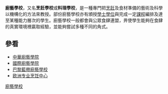 '''廚藝學校'''，又名'''烹飪學校'''或'''料理學校'''，是一種專門把[[烹飪|烹飪]]及食材準備的藝術及科學以機構化的方法來教授。部份廚藝學校亦有頒授[[學士學位|學士學位]]與完成一定[[課程|課程]]編排及達至某種能力層次的學生。廚藝學校一般都會與公眾食肆連盟，畀使學生能夠在食肆的真實環境裡贏取經驗，並能夠嘗試多種不同的角式。

== 參看 ==
* [[中華廚藝學院|中華廚藝學院]]
* [[國際廚藝學院|國際廚藝學院]]
* [[巴黎藍帶廚藝學校|巴黎藍帶廚藝學校]]
*[[欧洲专业烹饪中心|欧洲专业烹饪中心]]


{{社会小作品}}

[[Category:廚藝學校|]]